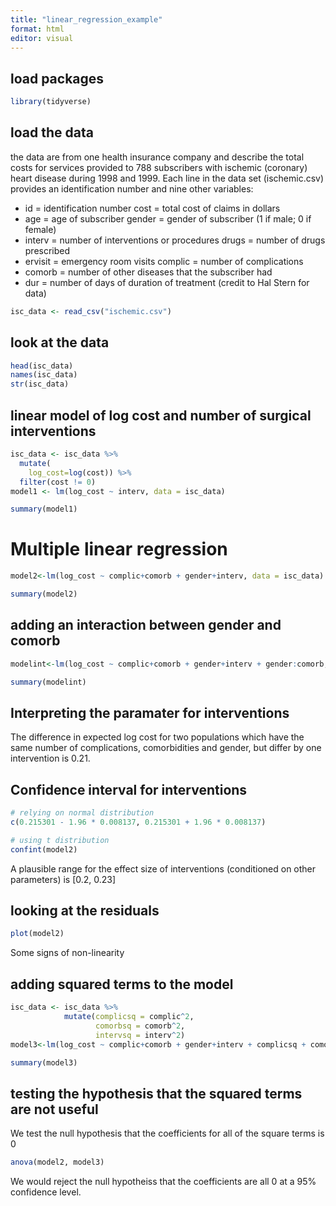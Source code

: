 ```yaml
---
title: "linear_regression_example"
format: html
editor: visual
---
```


## load packages

```r
library(tidyverse)
```

## load the data

the data are from one health insurance company and describe the total costs for services provided to 788 subscribers with ischemic (coronary) heart disease during 1998 and 1999.
Each line in the data set (ischemic.csv) provides an identification number and nine other variables:

-   id = identification number cost = total cost of claims in dollars
-   age = age of subscriber gender = gender of subscriber (1 if male; 0 if female)
-   interv = number of interventions or procedures drugs = number of drugs prescribed
-   ervisit = emergency room visits complic = number of complications
-   comorb = number of other diseases that the subscriber had
-   dur = number of days of duration of treatment (credit to Hal Stern for data)

```r
isc_data <- read_csv("ischemic.csv")
```

## look at the data

```r
head(isc_data)
names(isc_data)
str(isc_data)
```

## linear model of log cost and number of surgical interventions

```r
isc_data <- isc_data %>%
  mutate(
    log_cost=log(cost)) %>%
  filter(cost != 0)
model1 <- lm(log_cost ~ interv, data = isc_data)

summary(model1)
```

# Multiple linear regression

```r
model2<-lm(log_cost ~ complic+comorb + gender+interv, data = isc_data)

summary(model2)

```

## adding an interaction between gender and comorb

```r
modelint<-lm(log_cost ~ complic+comorb + gender+interv + gender:comorb, data=isc_data)

summary(modelint)
```

## Interpreting the paramater for interventions

The difference in expected log cost for two populations which have the same number of complications, comorbidities and gender, but differ by one intervention is 0.21.

## Confidence interval for interventions

```r
# relying on normal distribution
c(0.215301 - 1.96 * 0.008137, 0.215301 + 1.96 * 0.008137)

# using t distribution
confint(model2)
```

A plausible range for the effect size of interventions (conditioned on other parameters) is \[0.2, 0.23\]

## looking at the residuals

```r
plot(model2)
```

Some signs of non-linearity

## adding squared terms to the model

```r
isc_data <- isc_data %>%
            mutate(complicsq = complic^2,
                   comorbsq = comorb^2,
                   intervsq = interv^2)
model3<-lm(log_cost ~ complic+comorb + gender+interv + complicsq + comorbsq + intervsq, data=isc_data)

summary(model3)

```

## testing the hypothesis that the squared terms are not useful

We test the null hypothesis that the coefficients for all of the square terms is 0

```r
anova(model2, model3)
```

We would reject the null hypotheiss that the coefficients are all 0 at a 95% confidence level.
